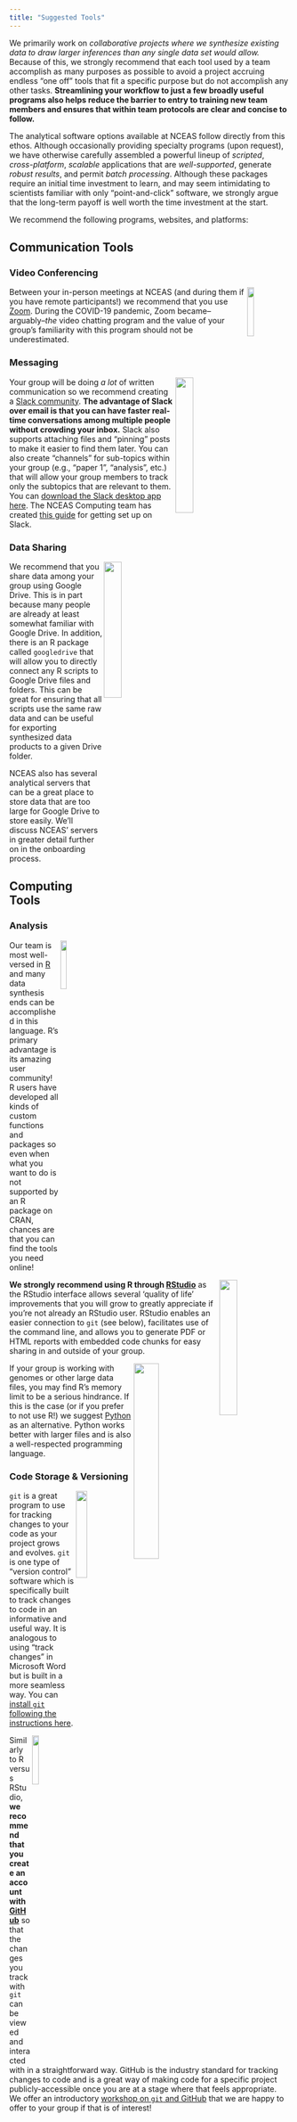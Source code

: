 ```yaml
---
title: "Suggested Tools"
---
```


We primarily work on *collaborative projects where we synthesize existing data to draw larger inferences than any single data set would allow.* Because of this, we strongly recommend that each tool used by a team accomplish as many purposes as possible to avoid a project accruing endless "one off" tools that fit a specific purpose but do not accomplish any other tasks. **Streamlining your workflow to just a few broadly useful programs also helps reduce the barrier to entry to training new team members and ensures that within team protocols are clear and concise to follow.**

The analytical software options available at NCEAS follow directly from this ethos. Although occasionally providing specialty programs (upon request), we have otherwise carefully assembled a powerful lineup of *scripted*, *cross-platform*, *scalable* applications that are *well-supported*, generate *robust results*, and permit *batch processing*. Although these packages require an initial time investment to learn, and may seem intimidating to scientists familiar with only "point-and-click" software, we strongly argue that the long-term payoff is well worth the time investment at the start.

We recommend the following programs, websites, and platforms:

## Communication Tools

### Video Conferencing

<img src="images/wg-onboarding/zoom_logo.png" width="15%" align="right"/>

Between your in-person meetings at NCEAS (and during them if you have remote participants!) we recommend that you use [Zoom](https://zoom.us/). During the COVID-19 pandemic, Zoom became--arguably--*the* video chatting program and the value of your group's familiarity with this program should not be underestimated.

### Messaging

<img src="images/wg-onboarding/slack_logo.png" width="25%" align="right"/>

Your group will be doing *a lot* of written communication so we recommend creating a [Slack community](https://slack.com/). **The advantage of Slack over email is that you can have faster real-time conversations among multiple people without crowding your inbox.** Slack also supports attaching files and "pinning" posts to make it easier to find them later. You can also create "channels" for sub-topics within your group (e.g., "paper 1", "analysis", etc.) that will allow your group members to track only the subtopics that are relevant to them. You can [download the Slack desktop app here](https://slack.com/download). The NCEAS Computing team has created [this guide](https://help.nceas.ucsb.edu/NCEAS/Computing/chat_room_setup.html) for getting set up on Slack.

### Data Sharing

<img src="images/wg-onboarding/drive_logo.png" width="25%" align="right"/>

We recommend that you share data among your group using Google Drive. This is in part because many people are already at least somewhat familiar with Google Drive. In addition, there is an R package called `googledrive` that will allow you to directly connect any R scripts to Google Drive files and folders. This can be great for ensuring that all scripts use the same raw data and can be useful for exporting synthesized data products to a given Drive folder.

NCEAS also has several analytical servers that can be a great place to store data that are too large for Google Drive to store easily. We'll discuss NCEAS' servers in greater detail further on in the onboarding process.

## Computing Tools

### Analysis

<img src="images/wg-onboarding/r_logo.png" width="15%" align="right"/>

Our team is most well-versed in [R](https://cran.r-project.org/) and many data synthesis ends can be accomplished in this language. R's primary advantage is its amazing user community! R users have developed all kinds of custom functions and packages so even when what you want to do is not supported by an R package on CRAN, chances are that you can find the tools you need online!

<img src="images/wg-onboarding/rstudio_logo.png" width="25%" align="right"/>

**We strongly recommend using R through [RStudio](https://www.rstudio.com/)** as the RStudio interface allows several 'quality of life' improvements that you will grow to greatly appreciate if you're not already an RStudio user. RStudio enables an easier connection to `git` (see below), facilitates use of the command line, and allows you to generate PDF or HTML reports with embedded code chunks for easy sharing in and outside of your group.

<img src="images/wg-onboarding/python_logo.png" width="30%" align="right"/>

If your group is working with genomes or other large data files, you may find R's memory limit to be a serious hindrance. If this is the case (or if you prefer to not use R!) we suggest [Python](https://www.python.org/) as an alternative. Python works better with larger files and is also a well-respected programming language.

### Code Storage & Versioning

<img src="images/wg-onboarding/git_logo.png" width="20%" align="right"/>

`git` is a great program to use for tracking changes to your code as your project grows and evolves. `git` is one type of "version control" software which is specifically built to track changes to code in an informative and useful way. It is analogous to using "track changes" in Microsoft Word but is built in a more seamless way. You can [install `git` following the instructions here](https://happygitwithr.com/install-git.html).

<img src="images/wg-onboarding/github_logo.png" width="15%" align="right"/>

Similarly to R versus RStudio, **we recommend that you create an account with [GitHub](https://github.com/)** so that the changes you track with `git` can be viewed and interacted with in a straightforward way. GitHub is the industry standard for tracking changes to code and is a great way of making code for a specific project publicly-accessible once you are at a stage where that feels appropriate. We offer an introductory [workshop on `git` and GitHub](https://nceas.github.io/scicomp-workshop-collaborative-coding/) that we are happy to offer to your group if that is of interest!
